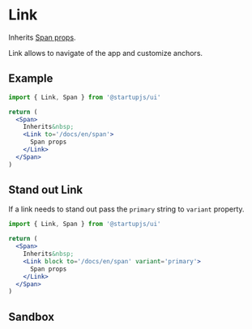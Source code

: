 
# Link
Inherits [Span props](/docs/en/Span).

Link allows to navigate of the app and customize anchors.

## Example

```jsx
import { Link, Span } from '@startupjs/ui'
```

```jsx example
return (
  <Span>
    Inherits&nbsp;
    <Link to='/docs/en/span'>
      Span props
    </Link>
  </Span>
)
```

## Stand out Link

If a link needs to stand out pass the `primary` string to `variant` property.

```jsx
import { Link, Span } from '@startupjs/ui'
```

```jsx example
return (
  <Span>
    Inherits&nbsp;
    <Link block to='/docs/en/span' variant='primary'>
      Span props
    </Link>
  </Span>
)
```

## Sandbox

<Sandbox Component={Link} />
